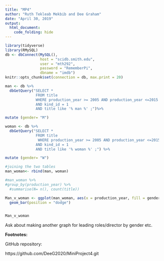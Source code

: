 ```yaml
---
title: "MP4"
author: "Ruth Tekleab Mekbib and Dee Graham"
date: "April 30, 2019"
output:
  html_document:
    code_folding: hide
---
```


```r
library(tidyverse)
library(RMySQL)
db <- dbConnect(MySQL(), 
                host = "scidb.smith.edu", 
                user = "mth292", 
                password = "RememberPi", 
                dbname = "imdb")
knitr::opts_chunk$set(connection = db, max.print = 20)
```


```r
man <- db %>%
  dbGetQuery("SELECT *
              FROM title
              WHERE production_year >= 2005 AND production_year <=2015
              AND kind_id = 1
              AND title like '% man %' ;")%>%

mutate (gender= "M")
```


```r
woman <- db %>%
  dbGetQuery("SELECT *
              FROM title
               WHERE production_year >= 2005 AND production_year <=2015
              AND kind_id = 1
              AND title like '% woman %' ;") %>%

mutate (gender= "W")
```

```r
#joining the two tables
man_woman<- rbind(man, woman)

```

```r
#man_woman %>%
#group_by(production_year) %>%
  #summarise(N= n(), count(title))
```

```r
Man_v_woman <- ggplot(man_woman, aes(x = production_year, fill = gender))+
  geom_bar(position = "dodge")
  

Man_v_woman
```


Ask about making another graph for leading roles/director by gender etc.






**Footnotes:**

GitHub repository:

https://github.com/DeeG2020/MiniProject4.git 